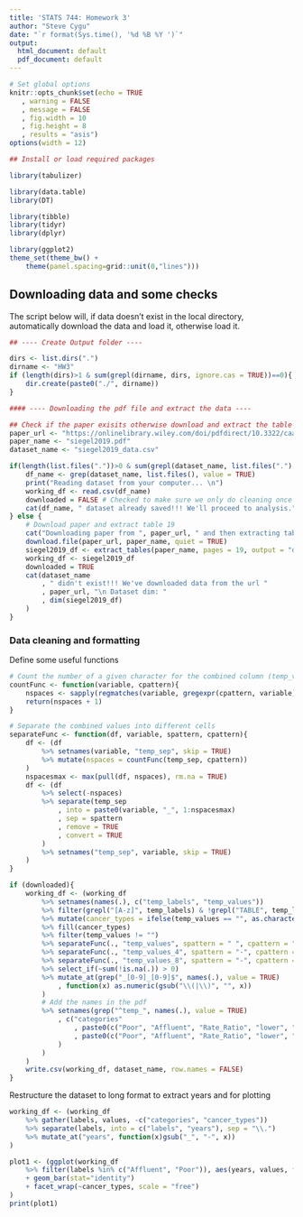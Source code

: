 ```yaml
---
title: 'STATS 744: Homework 3'
author: "Steve Cygu"
date: "`r format(Sys.time(), '%d %B %Y ')`"
output:
  html_document: default
  pdf_document: default
---
```




```R

# Set global options
knitr::opts_chunk$set(echo = TRUE
   , warning = FALSE
   , message = FALSE
   , fig.width = 10
   , fig.height = 8
   , results = "asis")
options(width = 12)

## Install or load required packages

library(tabulizer)

library(data.table)
library(DT)

library(tibble)
library(tidyr)
library(dplyr)

library(ggplot2)
theme_set(theme_bw() + 
	theme(panel.spacing=grid::unit(0,"lines"))) 
```
## Downloading data and some checks

The script below will, if data doesn't exist in the local directory, automatically download the data and load it, otherwise load it.

```R

## ---- Create Output folder ----

dirs <- list.dirs(".")
dirname <- "HW3"
if (length(dirs)>1 & sum(grepl(dirname, dirs, ignore.cas = TRUE))==0){
	dir.create(paste0("./", dirname))
}

#### ---- Downloading the pdf file and extract the data ----

## Check if the paper exisits otherwise download and extract the table on pdf page 19
paper_url <- "https://onlinelibrary.wiley.com/doi/pdfdirect/10.3322/caac.21551"
paper_name <- "siegel2019.pdf"
dataset_name <- "siegel2019_data.csv"

if(length(list.files("."))>0 & sum(grepl(dataset_name, list.files("."), ignore.case = TRUE))==1){
	df_name <- grep(dataset_name, list.files(), value = TRUE)
	print("Reading dataset from your computer... \n")
	working_df <- read.csv(df_name)
	downloaded = FALSE # Checked to make sure we only do cleaning once
	cat(df_name, " dataset already saved!!! We'll proceed to analysis.", "\n")
} else {
	# Download paper and extract table 19
	cat("Downloading paper from ", paper_url, " and then extracting table 19", "\n")
	download.file(paper_url, paper_name, quiet = TRUE)
	siegel2019_df <- extract_tables(paper_name, pages = 19, output = "data.frame")[[1]]
	working_df <- siegel2019_df
	downloaded = TRUE 
	cat(dataset_name
		, " didn't exist!!! We've downloaded data from the url "
		, paper_url, "\n Dataset dim: "
		, dim(siegel2019_df)
	)
}
```

### Data cleaning and formatting

Define some useful functions

```R
# Count the number of a given character for the combined column (temp_values)
countFunc <- function(variable, cpattern){
	nspaces <- sapply(regmatches(variable, gregexpr(cpattern, variable)), length)
	return(nspaces + 1)
}

# Separate the combined values into different cells
separateFunc <- function(df, variable, spattern, cpattern){
	df <- (df
		%>% setnames(variable, "temp_sep", skip = TRUE)
		%>% mutate(nspaces = countFunc(temp_sep, cpattern))
	)
	nspacesmax <- max(pull(df, nspaces), rm.na = TRUE)
	df <- (df
		%>% select(-nspaces)
		%>% separate(temp_sep
			, into = paste0(variable, "_", 1:nspacesmax)
			, sep = spattern
			, remove = TRUE
			, convert = TRUE
		)
		%>% setnames("temp_sep", variable, skip = TRUE)
	)
}

```

```R
if (downloaded){
	working_df <- (working_df
		%>% setnames(names(.), c("temp_labels", "temp_values"))
		%>% filter(grepl("[A-z]", temp_labels) & !grepl("TABLE", temp_labels))
		%>% mutate(cancer_types = ifelse(temp_values == "", as.character(temp_labels), NA))
		%>% fill(cancer_types)
		%>% filter(temp_values != "")
		%>% separateFunc(., "temp_values", spattern = " ", cpattern = "")
		%>% separateFunc(., "temp_values_4", spattern = "-", cpattern = "-")
		%>% separateFunc(., "temp_values_8", spattern = "-", cpattern = "-")
		%>% select_if(~sum(!is.na(.)) > 0)
		%>% mutate_at(grep("_[0-9]_[0-9]$", names(.), value = TRUE)
			, function(x) as.numeric(gsub("\\(|\\)", "", x))
		)
		# Add the names in the pdf
		%>% setnames(grep("^temp_", names(.), value = TRUE)
			, c("categories"
				, paste0(c("Poor", "Affluent", "Rate_Ratio", "lower", "upper"), ".1970_1974")
				, paste0(c("Poor", "Affluent", "Rate_Ratio", "lower", "upper"), ".2012_2016")
			)
		)
	)
	write.csv(working_df, dataset_name, row.names = FALSE)
}
````

Restructure the dataset to long format to extract years and for plotting

```R
working_df <- (working_df
	%>% gather(labels, values, -c("categories", "cancer_types"))
	%>% separate(labels, into = c("labels", "years"), sep = "\\.")
	%>% mutate_at("years", function(x)gsub("_", "-", x))
)
```


```R
plot1 <- (ggplot(working_df 
	%>% filter(labels %in% c("Affluent", "Poor")), aes(years, values, fill = categories))
	+ geom_bar(stat="identity")
	+ facet_wrap(~cancer_types, scale = "free")
)
print(plot1)
```

